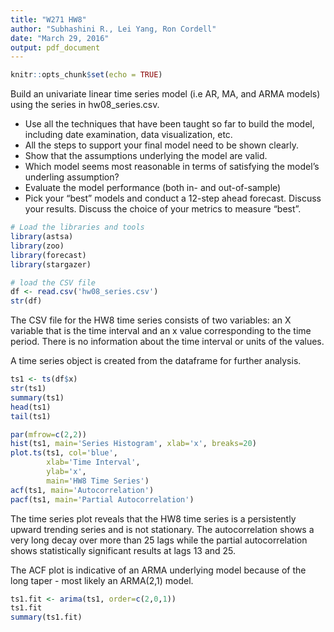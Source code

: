 ```yaml
---
title: "W271 HW8"
author: "Subhashini R., Lei Yang, Ron Cordell"
date: "March 29, 2016"
output: pdf_document
---
```


```r
knitr::opts_chunk$set(echo = TRUE)
```
Build an univariate linear time series model (i.e AR, MA, and ARMA models) using the series in hw08_series.csv.  

* Use all the techniques that have been taught so far to build the model, including date examination, data visualization, etc.  
* All the steps to support your final model need to be shown clearly.  
* Show that the assumptions underlying the model are valid.  
* Which model seems most reasonable in terms of satisfying the model’s underling assumption?  
* Evaluate the model performance (both in- and out-of-sample)  
* Pick your “best” models and conduct a 12-step ahead forecast. Discuss your results. Discuss the choice
of your metrics to measure “best”.  

```r
# Load the libraries and tools
library(astsa)
library(zoo)
library(forecast)
library(stargazer)
```

```r
# load the CSV file
df <- read.csv('hw08_series.csv')
str(df)
```

The CSV file for the HW8 time series consists of two variables: an X variable that is the time interval and an x value corresponding to the time period. There is no information about the time interval or units of the values. 

A time series object is created from the dataframe for further analysis.

``` r
ts1 <- ts(df$x)
str(ts1)
summary(ts1)
head(ts1)
tail(ts1)
```
\newpage

```r
par(mfrow=c(2,2))
hist(ts1, main='Series Histogram', xlab='x', breaks=20) 
plot.ts(ts1, col='blue',
        xlab='Time Interval',
        ylab='x',
        main='HW8 Time Series')
acf(ts1, main='Autocorrelation')
pacf(ts1, main='Partial Autocorrelation')
```

The time series plot reveals that the HW8 time series is a persistently upward trending series and is not stationary. The autocorrelation shows a very long decay over more than 25 lags while the partial autocorrelation shows statistically significant results at lags 13 and 25.

The ACF plot is indicative of an ARMA underlying model because of the long taper - most likely an ARMA(2,1) model.

```r
ts1.fit <- arima(ts1, order=c(2,0,1))
ts1.fit
summary(ts1.fit)
```

